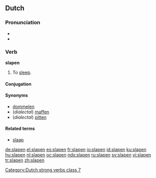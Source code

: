 ==Dutch==

===Pronunciation===
* {{IPA|[ˈslapən]|lang=nl}}
* {{hyphenation|sla|pen}}

===Verb===
'''slapen'''
# To [[sleep]].

====Conjugation====
{{nl-verb-table|slaap|slaapt|sliep|sliepen|geslapen|slape}}

[[Category:Dutch strong verbs class 7]]

====Synonyms====
* [[dommelen]]
* (''dialectal'') [[maffen]]
* (''dialectal'') [[pitten]]

====Related terms====
* [[slaap]]

[[de:slapen]]
[[el:slapen]]
[[es:slapen]]
[[fr:slapen]]
[[io:slapen]]
[[id:slapen]]
[[ku:slapen]]
[[hu:slapen]]
[[nl:slapen]]
[[oc:slapen]]
[[nds:slapen]]
[[ru:slapen]]
[[sv:slapen]]
[[vi:slapen]]
[[tr:slapen]]
[[zh:slapen]]